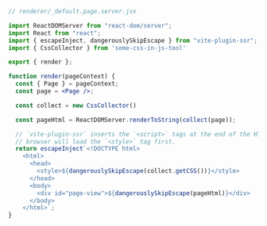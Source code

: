 
<CSSinJSTool prefix="Some CSS-in-JS tools allows us to" />

```jsx
// renderer/_default.page.server.jsx

import ReactDOMServer from "react-dom/server";
import React from "react";
import { escapeInject, dangerouslySkipEscape } from "vite-plugin-ssr";
import { CssCollector } from 'some-css-in-js-tool'

export { render };

function render(pageContext) {
  const { Page } = pageContext;
  const page = <Page />;

  const collect = new CssCollector()

  const pageHtml = ReactDOMServer.renderToString(collect(page));

  // `vite-plugin-ssr` inserts the `<script>` tags at the end of the HTML; the
  // browser will load the `<style>` tag first.
  return escapeInject`<!DOCTYPE html>
    <html>
      <head>
        <style>${dangerouslySkipEscape(collect.getCSS())}</style>
      </head>
      <body>
        <div id="page-view">${dangerouslySkipEscape(pageHtml)}</div>
      </body>
    </html>`;
}
```
